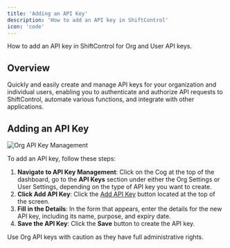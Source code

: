 ```yaml
---
title: 'Adding an API Key'
description: 'How to add an API key in ShiftControl'
icon: 'code'
---
```



<p style={{fontSize: "large"}}>How to add an API key in ShiftControl for Org and User API keys.</p>

## Overview

Quickly and easily create and manage API keys for your organization and individual users, enabling you to authenticate and authorize API requests to ShiftControl, automate various functions, and integrate with other applications.

## Adding an API Key


<img
    src="/img/ShiftControl/API/new-api-key.png"
    alt="Org API Key Management"
/>


To add an API key, follow these steps:

1. **Navigate to API Key Management**: Click on the Cog at the top of the dashboard, go to the **API Keys** section under either the Org Settings or User Settings, depending on the type of API key you want to create.
2. **Click Add API Key**: Click the [Add API Key](/using-shiftcontrol/API/Adding-an-api-key) button located at the top of the screen.
3. **Fill in the Details**: In the form that appears, enter the details for the new API key, including its name, purpose, and expiry date.
5. **Save the API Key**: Click the **Save** button to create the API key.

<Admonition type="warning">
    Use Org API keys with caution as they have full administrative rights.
</Admonition>
